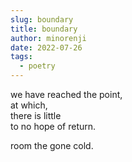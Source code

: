 ```yaml
---
slug: boundary
title: boundary
author: minorenji
date: 2022-07-26
tags:
  - poetry
---
```


we have reached the point,  
at which,  
there is little   
to no hope of return.  

room the gone cold.

